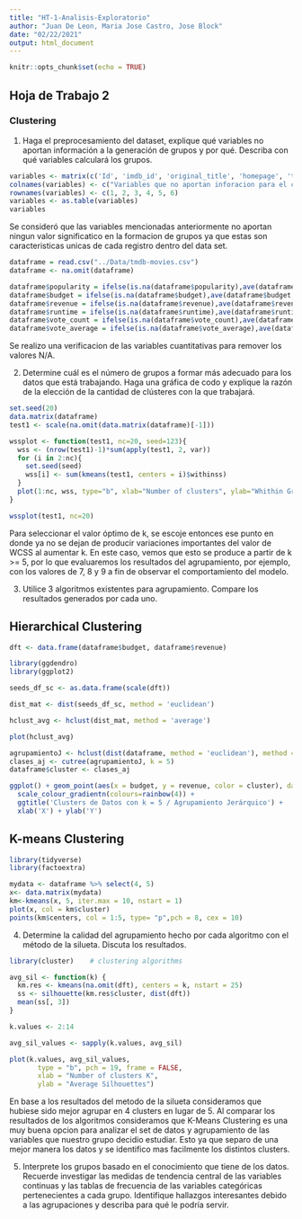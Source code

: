 ```yaml
---
title: "HT-1-Analisis-Exploratorio"
author: "Juan De Leon, Maria Jose Castro, Jose Block"
date: "02/22/2021"
output: html_document
---
```


```r
knitr::opts_chunk$set(echo = TRUE)
```

## Hoja de Trabajo 2
### Clustering


1. Haga el preprocesamiento del dataset, explique qué variables no aportan información a la generación de grupos y por qué. Describa con qué variables calculará los grupos.


```r
variables <- matrix(c('Id', 'imdb_id', 'original_title', 'homepage', 'tagline', 'overview'), ncol=1, byrow=TRUE)
colnames(variables) <- c("Variables que no aportan inforacion para el clustering")
rownames(variables) <- c(1, 2, 3, 4, 5, 6)
variables <- as.table(variables)
variables
```

Se consideró que las variables mencionadas anteriormente no aportan ningun valor significatico en la formacion de grupos ya que estas son caracteristicas unicas de cada registro dentro del data set. 

```r

dataframe = read.csv("../Data/tmdb-movies.csv")
dataframe <- na.omit(dataframe)

dataframe$popularity = ifelse(is.na(dataframe$popularity),ave(dataframe$popularity, FUN = function(x) mean(x, na.rm = 'TRUE')),dataframe$popularity)
dataframe$budget = ifelse(is.na(dataframe$budget),ave(dataframe$budget, FUN = function(x) mean(x, na.rm = 'TRUE')),dataframe$budget)
dataframe$revenue = ifelse(is.na(dataframe$revenue),ave(dataframe$revenue, FUN = function(x) mean(x, na.rm = 'TRUE')),dataframe$revenue)
dataframe$runtime = ifelse(is.na(dataframe$runtime),ave(dataframe$runtime, FUN = function(x) mean(x, na.rm = 'TRUE')),dataframe$runtime)
dataframe$vote_count = ifelse(is.na(dataframe$vote_count),ave(dataframe$vote_count, FUN = function(x) mean(x, na.rm = 'TRUE')),dataframe$vote_count)
dataframe$vote_average = ifelse(is.na(dataframe$vote_average),ave(dataframe$vote_average, FUN = function(x) mean(x, na.rm = 'TRUE')),dataframe$vote_average)

```

Se realizo una verificacion de las variables cuantitativas para remover los valores N/A.


2. Determine cuál es el número de grupos a formar más adecuado para los datos que está trabajando. Haga una gráfica de codo y explique la razón de la elección de la cantidad de clústeres con la que trabajará.

```r

set.seed(20)
data.matrix(dataframe)
test1 <- scale(na.omit(data.matrix(dataframe)[-1]))

wssplot <- function(test1, nc=20, seed=123){
  wss <- (nrow(test1)-1)*sum(apply(test1, 2, var))
  for (i in 2:nc){
    set.seed(seed)
    wss[i] <- sum(kmeans(test1, centers = i)$withinss)
  }
  plot(1:nc, wss, type="b", xlab="Number of clusters", ylab="Whithin Groups Sum of squares")
}
```

```r

wssplot(test1, nc=20)


```


Para seleccionar el valor óptimo de k, se escoje entonces ese punto en donde ya no se dejan de producir variaciones importantes del valor de WCSS al aumentar k. En este caso, vemos que esto se produce a partir de k >= 5, por lo que evaluaremos los resultados del agrupamiento, por ejemplo, con los valores de 7, 8 y 9 a fin de observar el comportamiento del modelo.


3. Utilice 3 algoritmos existentes para agrupamiento. Compare los resultados generados por cada uno.

## Hierarchical Clustering

```r

dft <- data.frame(dataframe$budget, dataframe$revenue)

library(ggdendro)
library(ggplot2)

seeds_df_sc <- as.data.frame(scale(dft))

dist_mat <- dist(seeds_df_sc, method = 'euclidean')

hclust_avg <- hclust(dist_mat, method = 'average')

plot(hclust_avg)

agrupamientoJ <- hclust(dist(dataframe, method = 'euclidean'), method = 'ward.D')
clases_aj <- cutree(agrupamientoJ, k = 5)
dataframe$cluster <- clases_aj

ggplot() + geom_point(aes(x = budget, y = revenue, color = cluster), data = dataframe, size = 2) +
  scale_colour_gradientn(colours=rainbow(4)) +
  ggtitle('Clusters de Datos con k = 5 / Agrupamiento Jerárquico') + 
  xlab('X') + ylab('Y')


```

## K-means Clustering
```r
library(tidyverse)
library(factoextra)

mydata <- dataframe %>% select(4, 5)
x<- data.matrix(mydata)
km<-kmeans(x, 5, iter.max = 10, nstart = 1)
plot(x, col = km$cluster)
points(km$centers, col = 1:5, type= "p",pch = 8, cex = 10)

```



4. Determine la calidad del agrupamiento hecho por cada algoritmo con el método de la silueta. Discuta los resultados.

```r

library(cluster)    # clustering algorithms

avg_sil <- function(k) {
  km.res <- kmeans(na.omit(dft), centers = k, nstart = 25)
  ss <- silhouette(km.res$cluster, dist(dft))
  mean(ss[, 3])
}

k.values <- 2:14

avg_sil_values <- sapply(k.values, avg_sil)

plot(k.values, avg_sil_values,
       type = "b", pch = 19, frame = FALSE, 
       xlab = "Number of clusters K",
       ylab = "Average Silhouettes")

```

En base a los resultados del metodo de la silueta consideramos que hubiese sido mejor agrupar en 4 clusters en lugar de 5. Al comparar los resultados de los algoritmos consideramos que K-Means Clustering es una muy buena opcion para analizar el set de datos y agrupamiento de las variables que nuestro grupo decidio estudiar. Esto ya que separo de una mejor manera los datos y se identifico mas facilmente los distintos clusters. 

5. Interprete los grupos basado en el conocimiento que tiene de los datos. Recuerde investigar las medidas de tendencia central de las variables continuas y las tablas de frecuencia de las variables categóricas pertenecientes a cada grupo. Identifique hallazgos interesantes debido a las agrupaciones y describa para qué le podría servir.